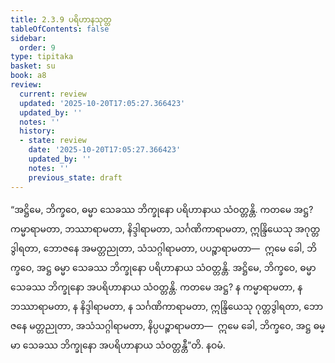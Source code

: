 ```yaml
---
title: 2.3.9 ပရိဟာနသုတ္တ
tableOfContents: false
sidebar:
  order: 9
type: tipitaka
basket: su
book: a8
review:
  current: review
  updated: '2025-10-20T17:05:27.366423'
  updated_by: ''
  notes: ''
  history:
  - state: review
    date: '2025-10-20T17:05:27.366423'
    updated_by: ''
    notes: ''
    previous_state: draft
---
```



<DynamicBreadcrumb />


<ReviewStatus review={frontmatter.review} showDetails={true} />

<HypothesisAnnotation frontmatter={frontmatter} />

<Division number="79" book="a8" e="ch" v="17" p="147">

<Paragraph number="784" book="a8">
“အဋ္ဌိမေ, ဘိက္ခဝေ, ဓမ္မာ သေခဿ ဘိက္ခုနော ပရိဟာနာယ သံဝတ္တန္တိ. ကတမေ အဋ္ဌ? ကမ္မာရာမတာ, ဘဿာရာမတာ, နိဒ္ဒါရာမတာ, သင်္ဂဏိကာရာမတာ, ဣန္ဒြိယေသု အဂုတ္တဒွါရတာ, ဘောဇနေ အမတ္တညုတာ, သံသဂ္ဂါရာမတာ, ပပဉ္စာရာမတာ—  ဣမေ ခေါ, ဘိက္ခဝေ, အဋ္ဌ ဓမ္မာ သေခဿ ဘိက္ခုနော ပရိဟာနာယ သံဝတ္တန္တိ.
</Paragraph>

<Paragraph number="785" book="a8">
အဋ္ဌိမေ, ဘိက္ခဝေ, ဓမ္မာ သေခဿ ဘိက္ခုနော အပရိဟာနာယ သံဝတ္တန္တိ. ကတမေ အဋ္ဌ? န ကမ္မာရာမတာ, န ဘဿာရာမတာ, န နိဒ္ဒါရာမတာ, န သင်္ဂဏိကာရာမတာ, ဣန္ဒြိယေသု ဂုတ္တဒွါရတာ, ဘောဇနေ မတ္တညုတာ, အသံသဂ္ဂါရာမတာ, နိပ္ပပဉ္စာရာမတာ—  ဣမေ ခေါ, ဘိက္ခဝေ, အဋ္ဌ ဓမ္မာ သေခဿ ဘိက္ခုနော အပရိဟာနာယ သံဝတ္တန္တီ”တိ.

</Paragraph>
</Division>

<Paragraph number="786" type="center" book="a8">
နဝမံ.
</Paragraph>